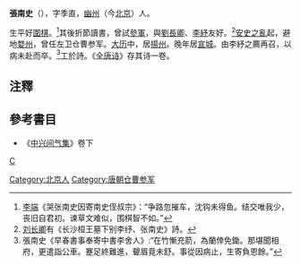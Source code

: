 '''張南史'''（{{bd|?||?|}}），字季直，[[幽州|幽州]]（今[[北京|北京]]）人。

生平好[[圍棋|圍棋]]。<ref>[[李端|李端]]《哭张南史因寄南史侄叔宗》：“争路忽摧车，沈钩未得鱼。结交唯我少，丧旧自君初。谏草文难似，围棋智不如。”</ref>其後折節讀書，曾試[[參軍|參軍]]，與[[劉長卿|劉長卿]]、[[李紓|李紓]]友好。<ref>[[刘长卿|刘长卿]]有《长沙桓王墓下别李纾、张南史》詩。</ref>[[安史之亂|安史之亂]]起，避地[[婺州|婺州]]，曾任左卫仓曹参军。[[大历|大历]]中，居[[揚州|揚州]]。晚年居[[宣城|宣城]]。由李紓之薦再召，以病未赴而卒。<ref>張南史《早春書事奉寄中書李舍人》:“在竹慚充箭，為蘭倖免鋤。那堪聞相府，更遣詣公車。蹇足終難進，顰眉竟未舒。事從因病止，生寄負恩餘。”</ref>工於詩。《[[全唐诗|全唐诗]]》存其诗一卷。

==注釋==
{{reflist}}

==參考書目==
*《[[中兴间气集|中兴间气集]]》卷下
[[category:唐朝詩人|C]]
[[Category:北京人|Category:北京人]]
[[Category:唐朝仓曹参军|Category:唐朝仓曹参军]]
